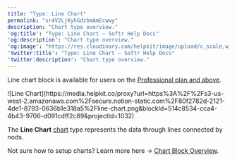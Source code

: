 ```yaml
---
title: "Type: Line Chart"
permalink: "sr4V2LjKyhGdzbmAmEcwwy"
description: "Chart type overview."
'og:title': "Type: Line Chart – Softr Help Docs"
'og:description': "Chart type overview."
'og:image': "https://res.cloudinary.com/helpkit/image/upload/c_scale,w_700,q_auto/v1674219840/softrdocs_meta_OG_Image_Url_258f31c013.png"
'twitter:title': "Type: Line Chart – Softr Help Docs"
'twitter:description': "Chart type overview."
---
```

<Note>Line chart block is available for users on the [Professional plan and above](https://www.softr.io/pricing).</Note>
<Frame caption="Line Chart">![Line Chart](https://media.helpkit.co/proxy?url=https%3A%2F%2Fs3-us-west-2.amazonaws.com%2Fsecure.notion-static.com%2F80f2782d-2121-4de1-8793-0636b1e318a5%2Fline-chart.png&blockId=514c8534-cca4-4b43-9706-d091cdff2c89&projectId=1032)</Frame>

The **Line Chart** [chart](/building-blocks/vikC2AWEpQGkZd4jGyoVxo/chart-block-overview/48LkSKXWY8TrBwjqBVXMqg) type represents the data through lines connected by nods.

<Info>Not sure how to setup charts? Learn more here → [Chart Block Overview](/building-blocks/vikC2AWEpQGkZd4jGyoVxo/chart-block-overview/48LkSKXWY8TrBwjqBVXMqg). </Info>
